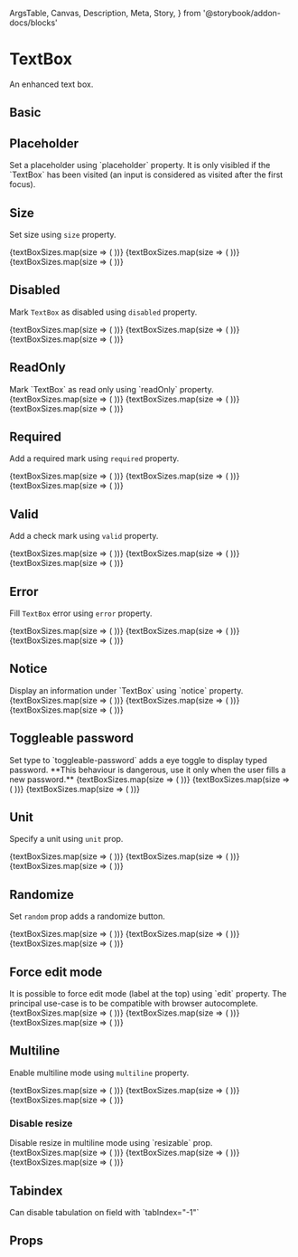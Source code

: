   ArgsTable,
  Canvas,
  Description,
  Meta,
  Story,
} from '@storybook/addon-docs/blocks'

<Meta title="Components/TextBox" component={TextBox} />

# TextBox

<Description>An enhanced text box.</Description>

## Basic

<Canvas>
  <Story name="basic">
    <Boxer my={1}>
      <UncontrolledTextBox label="First Name" />
      <UncontrolledTextBox label="First Name" defaultValue="James Bond" />
    </Boxer>
  </Story>
</Canvas>

## Placeholder

<Description>
  Set a placeholder using `placeholder` property. It is only visibled if the
  `TextBox` has been visited (an input is considered as visited after the first
  focus).
</Description>

<Canvas>
  <Story name="placeholder">
    <UncontrolledTextBox label="First Name" placeholder="Type your name" />
  </Story>
</Canvas>

## Size

<Description>Set size using `size` property.</Description>

<Canvas>
  <Story name="size">
    <Boxer my={1}>
      {textBoxSizes.map(size => (
        <UncontrolledTextBox
          key={size}
          size={size}
          placeholder={`Size ${size}`}
        />
      ))}
      {textBoxSizes.map(size => (
        <UncontrolledTextBox
          key={size}
          size={size}
          placeholder="Placeholder"
          label="Label"
        />
      ))}
      {textBoxSizes.map(size => (
        <UncontrolledTextBox
          key={size}
          size={size}
          defaultValue="Default value"
          label="Label"
        />
      ))}
    </Boxer>
  </Story>
</Canvas>

## Disabled

<Description>Mark `TextBox` as disabled using `disabled` property.</Description>

<Canvas>
  <Story name="disabled">
    <Boxer my={1}>
      {textBoxSizes.map(size => (
        <UncontrolledTextBox
          key={size}
          size={size}
          disabled
          placeholder="Placeholder"
        />
      ))}
      {textBoxSizes.map(size => (
        <UncontrolledTextBox
          key={size}
          size={size}
          disabled
          placeholder="Placeholder"
          label="Label"
        />
      ))}
      {textBoxSizes.map(size => (
        <UncontrolledTextBox
          key={size}
          size={size}
          disabled
          defaultValue="Default value"
          label="Label"
        />
      ))}
      <UncontrolledTextBox
        size="medium"
        disabled
        defaultValue="Default value"
        label="Label"
        random="textbox"
      />
    </Boxer>
  </Story>
</Canvas>

## ReadOnly

<Description>
  Mark `TextBox` as read only using `readOnly` property.
</Description>

<Canvas>
  <Story name="read-only">
    <Boxer my={1}>
      {textBoxSizes.map(size => (
        <UncontrolledTextBox
          key={size}
          size={size}
          readOnly
          placeholder="Placeholder"
        />
      ))}
      {textBoxSizes.map(size => (
        <UncontrolledTextBox
          key={size}
          size={size}
          readOnly
          placeholder="Placeholder"
          label="Label"
        />
      ))}
      {textBoxSizes.map(size => (
        <UncontrolledTextBox
          key={size}
          size={size}
          readOnly
          defaultValue="Default value"
          label="Label"
        />
      ))}
    </Boxer>
  </Story>
</Canvas>

## Required

<Description>Add a required mark using `required` property.</Description>

<Canvas>
  <Story name="required">
    <Boxer my={1}>
      {textBoxSizes.map(size => (
        <UncontrolledTextBox
          key={size}
          size={size}
          required
          placeholder="Placeholder"
        />
      ))}
      {textBoxSizes.map(size => (
        <UncontrolledTextBox
          key={size}
          size={size}
          required
          placeholder="Placeholder"
          label="Label"
        />
      ))}
      {textBoxSizes.map(size => (
        <UncontrolledTextBox
          key={size}
          size={size}
          required
          defaultValue="Default value"
          label="Label"
        />
      ))}
    </Boxer>
  </Story>
</Canvas>

## Valid

<Description>Add a check mark using `valid` property.</Description>

<Canvas>
  <Story name="valid">
    <Boxer my={1}>
      {textBoxSizes.map(size => (
        <UncontrolledTextBox
          key={size}
          size={size}
          valid
          placeholder="Placeholder"
        />
      ))}
      {textBoxSizes.map(size => (
        <UncontrolledTextBox
          key={size}
          size={size}
          valid
          placeholder="Placeholder"
          label="Label"
        />
      ))}
      {textBoxSizes.map(size => (
        <UncontrolledTextBox
          key={size}
          size={size}
          valid
          defaultValue="Default value"
          label="Label"
        />
      ))}
    </Boxer>
  </Story>
</Canvas>

## Error

<Description>Fill `TextBox` error using `error` property.</Description>

<Canvas>
  <Story name="error">
    <Boxer my={1}>
      {textBoxSizes.map(size => (
        <ErrorTransition
          key={size}
          size={size}
          error="An error"
          placeholder="Placeholder"
          Component={UncontrolledTextBox}
        />
      ))}
      {textBoxSizes.map(size => (
        <ErrorTransition
          key={size}
          size={size}
          error="An error"
          placeholder="Placeholder"
          label="Label"
          Component={UncontrolledTextBox}
        />
      ))}
      {textBoxSizes.map(size => (
        <ErrorTransition
          key={size}
          size={size}
          error="An error"
          defaultValue="Default value"
          label="Label"
          Component={UncontrolledTextBox}
        />
      ))}
    </Boxer>
  </Story>
</Canvas>

## Notice

<Description>
  Display an information under `TextBox` using `notice` property.
</Description>

<Canvas>
  <Story name="notice">
    <Boxer my={1}>
      {textBoxSizes.map(size => (
        <UncontrolledTextBox
          key={size}
          size={size}
          notice="A notice"
          placeholder="Placeholder"
        />
      ))}
      {textBoxSizes.map(size => (
        <UncontrolledTextBox
          key={size}
          size={size}
          notice="A notice"
          placeholder="Placeholder"
          label="Label"
        />
      ))}
      {textBoxSizes.map(size => (
        <UncontrolledTextBox
          key={size}
          size={size}
          notice="A notice"
          defaultValue="Default value"
          label="Label"
        />
      ))}
    </Boxer>
  </Story>
</Canvas>

## Toggleable password

<Description>
  Set type to `toggleable-password` adds a eye toggle to display typed password.
  **This behaviour is dangerous, use it only when the user fills a new
  password.**
</Description>

<Canvas>
  <Story name="toggleable">
    <Boxer my={1}>
      {textBoxSizes.map(size => (
        <UncontrolledTextBox
          key={size}
          size={size}
          type="toggleable-password"
          placeholder="Placeholder"
        />
      ))}
      {textBoxSizes.map(size => (
        <UncontrolledTextBox
          key={size}
          size={size}
          type="toggleable-password"
          placeholder="Placeholder"
          label="Label"
        />
      ))}
      {textBoxSizes.map(size => (
        <UncontrolledTextBox
          key={size}
          size={size}
          type="toggleable-password"
          defaultValue="Default value"
          label="Label"
        />
      ))}
    </Boxer>
  </Story>
</Canvas>

## Unit

<Description>Specify a unit using `unit` prop.</Description>

<Canvas>
  <Story name="unit">
    <Boxer my={1}>
      {textBoxSizes.map(size => (
        <UncontrolledTextBox
          key={size}
          size={size}
          unit="px"
          placeholder="Placeholder"
        />
      ))}
      {textBoxSizes.map(size => (
        <UncontrolledTextBox
          key={size}
          size={size}
          unit="px"
          placeholder="Placeholder"
          label="Label"
        />
      ))}
      {textBoxSizes.map(size => (
        <UncontrolledTextBox
          key={size}
          size={size}
          unit="px"
          defaultValue="Default value"
          label="Label"
        />
      ))}
    </Boxer>
  </Story>
</Canvas>

## Randomize

<Description>Set `random` prop adds a randomize button.</Description>

<Canvas>
  <Story name="randomize">
    <Boxer my={1}>
      {textBoxSizes.map(size => (
        <UncontrolledTextBox
          key={size}
          size={size}
          random="prefix"
          placeholder="Placeholder"
        />
      ))}
      {textBoxSizes.map(size => (
        <UncontrolledTextBox
          key={size}
          size={size}
          random="prefix"
          placeholder="Placeholder"
          label="Label"
        />
      ))}
      {textBoxSizes.map(size => (
        <UncontrolledTextBox
          key={size}
          size={size}
          random="prefix"
          defaultValue="Default value"
          label="Label"
        />
      ))}
    </Boxer>
  </Story>
</Canvas>

## Force edit mode

<Description>
  It is possible to force edit mode (label at the top) using `edit` property.
  The principal use-case is to be compatible with browser autocomplete.
</Description>

<Canvas>
  <Story name="force">
    <Boxer my={1}>
      {textBoxSizes.map(size => (
        <UncontrolledTextBox
          key={size}
          size={size}
          edit
          placeholder="Placeholder"
        />
      ))}
      {textBoxSizes.map(size => (
        <UncontrolledTextBox
          key={size}
          size={size}
          edit
          placeholder="Placeholder"
          label="Label"
        />
      ))}
      {textBoxSizes.map(size => (
        <UncontrolledTextBox
          key={size}
          size={size}
          edit
          defaultValue="Default value"
          label="Label"
        />
      ))}
    </Boxer>
  </Story>
</Canvas>

## Multiline

<Description>Enable multiline mode using `multiline` property.</Description>

<Canvas>
  <Story name="multiline">
    <Boxer my={1}>
      {textBoxSizes.map(size => (
        <UncontrolledTextBox
          key={size}
          size={size}
          multiline
          placeholder="Placeholder"
        />
      ))}
      {textBoxSizes.map(size => (
        <UncontrolledTextBox
          key={size}
          size={size}
          multiline
          placeholder="Placeholder"
          label="Label"
        />
      ))}
      {textBoxSizes.map(size => (
        <UncontrolledTextBox
          key={size}
          size={size}
          multiline
          defaultValue="Default value"
          label="Label"
        />
      ))}
    </Boxer>
  </Story>
</Canvas>

### Disable resize

<Description>
  Disable resize in multiline mode using `resizable` prop.
</Description>

<Canvas>
  <Story name="disable-resize">
    <Boxer my={1}>
      {textBoxSizes.map(size => (
        <UncontrolledTextBox
          key={size}
          size={size}
          multiline
          resizable={false}
          placeholder="Placeholder"
        />
      ))}
      {textBoxSizes.map(size => (
        <UncontrolledTextBox
          key={size}
          size={size}
          multiline
          resizable={false}
          placeholder="Placeholder"
          label="Label"
        />
      ))}
      {textBoxSizes.map(size => (
        <UncontrolledTextBox
          key={size}
          size={size}
          multiline
          resizable={false}
          defaultValue="Default value"
          label="Label"
        />
      ))}
    </Boxer>
  </Story>
</Canvas>

## Tabindex

<Description>
  Can disable tabulation on field with `tabIndex=&quot;-1&quot;`
</Description>

<Canvas>
  <Story name="tabindex">
    <Boxer my={1}>
      <UncontrolledTextBox
        label="First Name"
        defaultValue="Tabulation is ok here"
      />
      <UncontrolledTextBox
        label="No name"
        tabIndex="-1"
        defaultValue="No tabulation in this field"
      />
      <UncontrolledTextBox
        label="Last Name"
        defaultValue="Tabulation is ok here"
      />
    </Boxer>
  </Story>
</Canvas>

## Props

<ArgsTable of={TextBox} />
